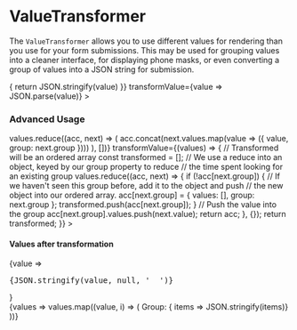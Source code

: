 

<Meta title="Components|ValueTransformer" component={ValueTransformer} />

# ValueTransformer

<Props of={ValueTransformer} />

The `ValueTransformer` allows you to use different values for rendering than you
use for your form submissions. This may be used for grouping values into a cleaner
interface, for displaying phone masks, or even converting a group of values into
a JSON string for submission.

<Preview>
  <Story name="default">
    <ExampleForm defaultValues={{ transform: '{"lookMa":"No JSON here!"}' }}>
      <ValueTransformer
        name="transform"
        transformOnChange={value => {
          return JSON.stringify(value)
        }}
        transformValue={value => JSON.parse(value)}
      >
        <Field name="lookMa" />
      </ValueTransformer>
    </ExampleForm>
  </Story>
</Preview>

### Advanced Usage

<Preview>
  <Story name="advanced usage">
    <ExampleForm
      defaultValues={{
        transform: [
          { value: 'test', group: '3' },
          { value: 'inner', group: '1' },
          { value: 'value', group: '3' },
        ],
      }}
    >
      <ValueTransformer
        name="transform"
        transformOnChange={values => values.reduce((acc, next) => (
          acc.concat(next.values.map(value => ({ value, group: next.group })))
        ), [])}
        transformValue={(values) => {
          // Transformed will be an ordered array
          const transformed = [];
          // We use a reduce into an object, keyed by our group property to reduce
          // the time spent looking for an existing group
          values.reduce((acc, next) => {
            if (!acc[next.group]) {
              // If we haven't seen this group before, add it to the object and push
              // the new object into our ordered array.
              acc[next.group] = { values: [], group: next.group };
              transformed.push(acc[next.group]);
            }
            // Push the value into the group
            acc[next.group].values.push(next.value);
            return acc;
          }, {});
          return transformed;
        }}
      >
        <h4>Values after transformation</h4>
        <WithValue>{value => <pre>{JSON.stringify(value, null, '  ')}</pre>}</WithValue>
        <br />
        <WithValue>
          {values => values.map((value, i) => (
            <ValueSubscriber key={i} name={i}>
              <Label htmlFor="group">Group: </Label>
              <Field name="group" />
              <WithValue name="values">
                { items => JSON.stringify(items)}
              </WithValue>
              <br />
            </ValueSubscriber>
          ))}
        </WithValue>
      </ValueTransformer>
    </ExampleForm>
  </Story>
</Preview>
